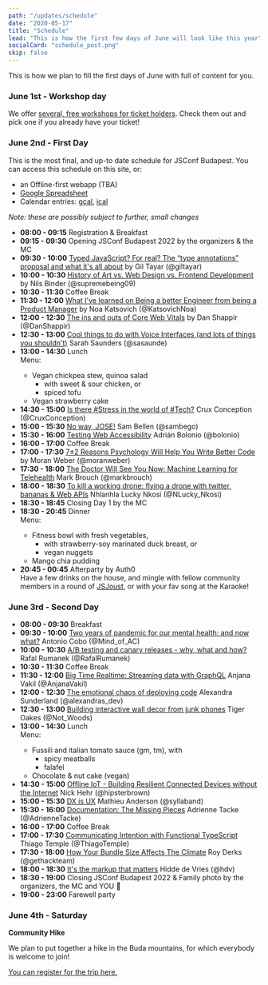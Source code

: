 ```yaml
---
path: "/updates/schedule"
date: "2020-05-17"
title: "Schedule"
lead: "This is how the first few days of June will look like this year"
socialCard: "schedule_post.png"
skip: false
---
```


This is how we plan to fill the first days of June with full of content for you.

### June 1st - Workshop day

We offer [several, free workshops for ticket holders](https://jsconfbp.com/workshops).
Check them out and pick one if you already have your ticket!

### June 2nd - First Day

This is the most final, and up-to date schedule for JSConf Budapest. You can access this schedule on this site, or:

- an Offline-first webapp (TBA)
- [Google Spreadsheet](https://docs.google.com/spreadsheets/d/1PTEAA79nUXK1ZbL5TcUIkNkVlWTKsbcmLwjKdjWqp8g/edit?usp=sharing)
- Calendar entries: [gcal](https://calendar.google.com/calendar/embed?src=c_fq457u3pan7k9hn4c98q657gc4%40group.calendar.google.com&ctz=Europe%2FBudapest), [ical](https://calendar.google.com/calendar/ical/c_fq457u3pan7k9hn4c98q657gc4%40group.calendar.google.com/public/basic.ics)

_Note: these are possibly subject to further, small changes_

<ul className="schedule unstyled">
  <li>
    <strong className="time">08:00 - 09:15</strong>
    <span className="title">Registration & Breakfast</span>
  </li>
  <li>
    <strong>09:15 - 09:30</strong>
    <span className="title">Opening JSConf Budapest 2022</span>
    <span className="meta">by the organizers & the MC</span>
  </li>

  <li>
    <strong className="time">09:30 - 10:00</strong>
    <a className="title" href="/speakers/gil-tayar">Typed JavaScript? For real? The “type annotations” proposal and what it's all about</a>
    <span className="meta">by Gil Tayar (@giltayar)</span>
  </li>
  <li>
    <strong className="time">10:00 - 10:30</strong>
    <a className="title" href="/speakers/nils-binder">History of Art vs. Web Design vs. Frontend Development</a>
    <span className="meta">by Nils Binder (@supremebeing09)</span>
  </li>

  <li>
    <strong className="time">10:30 - 11:30</strong>
    <span className="title">Coffee Break</span>
  </li>

  <li>
    <strong className="time">11:30 - 12:00</strong>
    <a className="title" href="/speakers/noa-katsovich">What I've learned on Being a better Engineer from being a Product Manager</a>
    <span className="meta">by Noa Katsovich (@KatsovichNoa)</span>
  </li>
  <li>
    <strong className="time">12:00 - 12:30</strong>
    <a className="title" href="/speakers/dan-shappir">The ins and outs of Core Web Vitals</a>
    <span className="meta">by Dan Shappir (@DanShappir)</span>
  </li>
  <li>
    <strong className="time">12:30 - 13:00</strong>
    <a className="title" href="/speakers/sarah-saunders">Cool things to do with Voice Interfaces (and lots of things you shouldn't)</a>
    <span className="meta">Sarah Saunders (@sasaunde)</span>
  </li>

  <li>
    <strong className="time">13:00 - 14:30</strong>
    <span className="title">Lunch</span>
    <div className="meta">Menu:
      <ul>
        <li>Vegan chickpea stew, quinoa salad
          <ul>
            <li>with sweet &amp; sour chicken, or</li>
            <li>spiced tofu</li>
          </ul>
        </li>
        <li>Vegan strawberry cake</li>
      </ul>
    </div>
  </li>

  <li>
    <strong className="time">14:30 - 15:00</strong>
    <a className="title" href="/speakers/crux-conception">Is there #Stress in the world of #Tech?</a>
    <span className="meta">Crux Conception (@CruxConception)</span>
  </li>
  <li>
    <strong className="time">15:00 - 15:30</strong>
    <a className="title" href="/speakers/sam-bellen">No way, JOSE!</a>
    <span className="meta">Sam Bellen (@sambego)</span>
  </li>
  <li>
    <strong className="time">15:30 - 16:00</strong>
    <a className="title" href="/speakers/adrian-bolonio">Testing Web Accessibility</a>
    <span className="meta">Adrián Bolonio (@bolonio)</span>
  </li>

  <li>
    <strong className="time">16:00 - 17:00</strong>
    <span className="title">Coffee Break</span>
  </li>

  <li>
    <strong className="time">17:00 - 17:30</strong>
    <a className="title" href="/speakers/moran-weber">7±2 Reasons Psychology Will Help You Write Better Code</a>
    <span className="meta">by Moran Weber (@moranweber)</span>
  </li>

  <li>
    <strong className="time">17:30 - 18:00</strong>
    <a className="title" href="/speakers/mark-brouch">The Doctor Will See You Now: Machine Learning for Telehealth</a>
    <span className="meta">Mark Brouch (@markbrouch)</span>
  </li>

  <li>
    <strong className="time">18:00 - 18:30</strong>
    <a className="title" href="/speakers/nhlanhla-lucky-nkosi">To kill a working drone: flying a drone with twitter, bananas &amp; Web APIs</a>
    <span className="meta">Nhlanhla Lucky Nkosi (@NLucky_Nkosi)</span>
  </li>

  <li>
    <strong className="time">18:30 - 18:45</strong>
    <span className="title"> Closing Day 1</span>
    <span className="meta">by the MC</span>
  </li>

  <li>
    <strong className="time">18:30 - 20:45</strong>
    <span className="title">Dinner</span>
    <div className="meta">Menu: <ul>
        <li>Fitness bowl with fresh vegetables,
          <ul>
            <li>with strawberry-soy marinated duck breast, or</li>
            <li>vegan nuggets</li>
          </ul>
        </li>
        <li>Mango chia pudding</li>
      </ul>
    </div>
  </li>

  <li>
    <strong className="time">20:45 - 00:45</strong>
    <span className="title">Afterparty by Auth0</span>
    <div className="meta">Have a few drinks on the house, and mingle with fellow community members in a round of <a href="http://www.jsjoust.com/">JSJoust</a>, or with your fav song at the Karaoke!
    </div>
  </li>
</ul>

### June 3rd - Second Day

<ul className="schedule unstyled">
  <li>
    <strong className="time">08:00 - 09:30</strong>
    <span className="title">Breakfast</span>
  </li>
  <li>
    <strong className="time">09:30 - 10:00</strong>
    <a className="title" href="/">Two years of pandemic for our mental health: and now what?</a>
    <span className="meta">Antonio Cobo (@Mind_of_AC)</span>
  </li>
  <li>
    <strong className="time">10:00 - 10:30</strong>
    <a className="title" href="/">A/B testing and canary releases - why, what and how?</a>
    <span className="meta">Rafal Rumanek (@RafalRumanek)</span>
  </li>

  <li>
    <strong className="time">10:30 - 11:30</strong>
    <span className="title">Coffee Break</span>
  </li>

  <li>
    <strong className="time">11:30 - 12:00</strong>
    <a className="title" href="/">Big Time Realtime: Streaming data with GraphQL</a>
    <span className="meta">Anjana Vakil (@AnjanaVakil)</span>
  </li>
  <li>
    <strong className="time">12:00 - 12:30</strong>
    <a className="title" href="/">The emotional chaos of deploying code</a>
    <span className="meta">Alexandra Sunderland (@alexandras_dev)</span>
  </li>
  <li>
    <strong className="time">12:30 - 13:00</strong>
    <a className="title" href="/">Building interactive wall decor from junk phones</a>
    <span className="meta">Tiger Oakes (@Not_Woods)</span>
  </li>

  <li>
    <strong className="time">13:00 - 14:30</strong>
    <span className="title">Lunch</span>
    <div className="meta">Menu: <ul>
        <li>Fussili and italian tomato sauce (gm, tm), with
          <ul>
            <li>spicy meatballs</li>
            <li>falafel</li>
          </ul>
        </li>
        <li>Chocolate & nut cake (vegan)</li>
      </ul></div>
  </li>

  <li>
    <strong className="time">14:30 - 15:00</strong>
    <a className="title" href="/">Offline IoT - Building Resilient Connected Devices without the Internet</a>
    <span className="meta">Nick Hehr (@hipsterbrown)</span>
  </li>
  <li>
    <strong className="time">15:00 - 15:30</strong>
    <a className="title" href="/">DX is UX</a>
    <span className="meta">Mathieu Anderson (@syllaband)</span>
  </li>
  <li>
    <strong className="time">15:30 - 16:00</strong>
    <a className="title" href="/">Documentation: The Missing Pieces</a>
    <span className="meta">Adrienne Tacke (@AdrienneTacke)</span>
  </li>

  <li>
    <strong className="time">16:00 - 17:00</strong>
    <span className="title">Coffee Break</span>
  </li>

  <li>
    <strong className="time">17:00 - 17:30</strong>
    <a className="title" href="/">Communicating Intention with Functional TypeScript</a>
    <span className="meta">Thiago Temple (@ThiagoTemple)</span>
  </li>
  <li>
    <strong className="time">17:30 - 18:00</strong>
    <a className="title" href="/">How Your Bundle Size Affects The Climate</a>
    <span className="meta">Roy Derks (@gethackteam)</span>
  </li>
  <li>
    <strong className="time">18:00 - 18:30</strong>
    <a className="title" href="/">It's the markup that matters</a>
    <span className="meta">Hidde de Vries (@hdv)</span>
  </li>

  <li>
    <strong className="time">18:30 - 19:00</strong>
    <span className="title">Closing JSConf Budapest 2022 & Family photo</span>
    <span className="meta">by the organizers, the MC and YOU 💖</span>
  </li>

  <li>
    <strong className="time">19:00 - 23:00</strong>
    <span className="title">Farewell party</span>
  </li>

</ul>

### June 4th - Saturday

**Community Hike**

We plan to put together a hike in the Buda mountains, for which everybody is welcome to join!

[You can register for the trip here.](https://ti.to/jsconf-bp/community-trip-2022)
